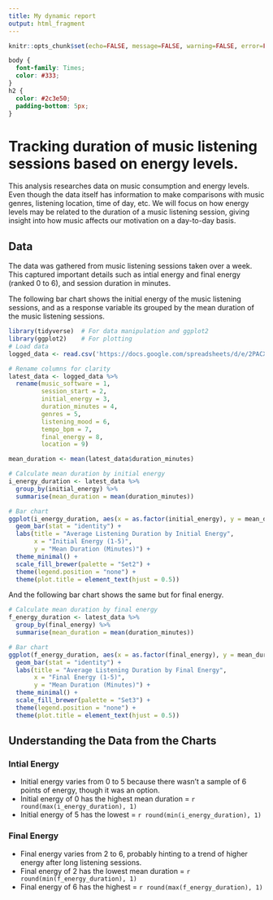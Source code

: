 ---
title: My dynamic report
output: html_fragment
---

```{r setup, include=FALSE}
knitr::opts_chunk$set(echo=FALSE, message=FALSE, warning=FALSE, error=FALSE)
```

```{css}

body {
  font-family: Times;
  color: #333;
}
h2 {
  color: #2c3e50;
  padding-bottom: 5px;
}

```

# Tracking duration of music listening sessions based on energy levels.

This analysis researches data on music consumption and energy levels. Even though the data itself has information to make comparisons with music genres, listening location, time of day, etc. We will focus on how energy levels may be related to the duration of a music listening session, giving insight into how music affects our motivation on a day-to-day basis.

## Data 

The data was gathered from music listening sessions taken over a week. This captured important details such as intial energy and final energy (ranked 0 to 6), and session duration in minutes.

The following bar chart shows the initial energy of the music listening sessions, and as a response variable its grouped by  the mean duration of the music listening sessions.


```{r}
library(tidyverse)  # For data manipulation and ggplot2
library(ggplot2)    # For plotting
# Load data
logged_data <- read.csv('https://docs.google.com/spreadsheets/d/e/2PACX-1vRtn8ewxlbvlcvY-O4AXnk8f4c_0nmjhQxei9uqpwI83h2H6yI89d4ROVpfmEUrgQXyuugoGz3At83d/pub?output=csv')

# Rename columns for clarity
latest_data <- logged_data %>% 
  rename(music_software = 1,
         session_start = 2,
         initial_energy = 3,
         duration_minutes = 4,
         genres = 5,
         listening_mood = 6,
         tempo_bpm = 7,
         final_energy = 8,
         location = 9)

mean_duration <- mean(latest_data$duration_minutes)

# Calculate mean duration by initial energy
i_energy_duration <- latest_data %>%
  group_by(initial_energy) %>%
  summarise(mean_duration = mean(duration_minutes))

# Bar chart
ggplot(i_energy_duration, aes(x = as.factor(initial_energy), y = mean_duration, fill = as.factor(initial_energy))) +
  geom_bar(stat = "identity") +
  labs(title = "Average Listening Duration by Initial Energy",
       x = "Initial Energy (1-5)",
       y = "Mean Duration (Minutes)") +
  theme_minimal() +
  scale_fill_brewer(palette = "Set2") +
  theme(legend.position = "none") +
  theme(plot.title = element_text(hjust = 0.5))

```


And the following bar chart shows the same but for final energy.

```{r}

# Calculate mean duration by final energy
f_energy_duration <- latest_data %>%
  group_by(final_energy) %>%
  summarise(mean_duration = mean(duration_minutes))

# Bar chart
ggplot(f_energy_duration, aes(x = as.factor(final_energy), y = mean_duration, fill = as.factor(final_energy))) +
  geom_bar(stat = "identity") +
  labs(title = "Average Listening Duration by Final Energy",
       x = "Final Energy (1-5)",
       y = "Mean Duration (Minutes)") +
  theme_minimal() +
  scale_fill_brewer(palette = "Set3") +
  theme(legend.position = "none") +
  theme(plot.title = element_text(hjust = 0.5))
```


## Understanding the Data from the Charts

### Intial Energy

* Initial energy varies from 0 to 5 because there wasn't a sample
of 6 points of energy, though it was an option.
* Initial energy of 0 has the highest mean duration = `r round(max(i_energy_duration), 1)`
* Initial energy of 5 has the lowest = `r round(min(i_energy_duration), 1)`



### Final Energy 

* Final energy varies from 2 to 6, probably hinting to a trend 
of higher energy after long listening sessions.
* Final energy of 2 has the lowest mean duration = `r round(min(f_energy_duration), 1)`
* Final energy of 6 has the highest = `r round(max(f_energy_duration), 1)`


